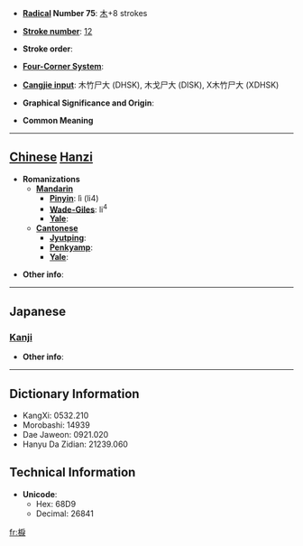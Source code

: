 * '''[[Wiktionary:Chinese radical index| Radical]] Number 75''': [[Wiktionary:Chinese radical index 木|木]]+8 strokes

* '''[[Wiktionary:Chinese total strokes index|Stroke number]]''': [[Wiktionary:Chinese total strokes index 12|12]]

* '''Stroke order''': 

* '''[[Wiktionary:Chinese four corner index|Four-Corner System]]''': 

* '''[[Wiktionary:Chinese Cangjie index|Cangjie input]]''': 木竹尸大 (DHSK), 木戈尸大 (DISK), X木竹尸大 (XDHSK)

* '''Graphical Significance and Origin''': 

* '''Common Meaning'''

----

== [[Chinese]] [[Hanzi]] ==

* '''Romanizations'''
** '''[[Mandarin]]'''
*** '''[[Pinyin]]''': lì (li4)
*** '''[[Wade-Giles]]''': li<sup>4</sup>
*** '''[[Yale]]''': 
** '''[[Cantonese]]'''
*** '''[[Jyutping]]''':
*** '''[[Penkyamp]]''': 
*** '''[[Yale]]''': 

* '''Other info''': 

----

==Japanese==
===[[Kanji]]===
{{kanji|on readings=[[れい]] (rei), [[らい]] (rai), [[れつ]] (retsu), [[れち]] (rechi)|kun readings=[[からくり]] (karakuri), [[ねじる]] (nejiru), [[ねじき]] (nejiki)}}

* '''Other info''':  

----

== Dictionary Information ==

* KangXi: 0532.210
* Morobashi: 14939
* Dae Jaweon: 0921.020
* Hanyu Da Zidian: 21239.060

== Technical Information ==

* '''Unicode''':
** Hex: 68D9
** Decimal: 26841

[[fr:棙]]